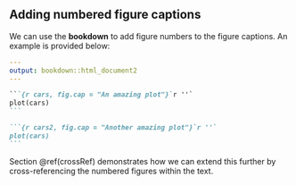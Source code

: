 ## Adding numbered figure captions

<!--- https://stackoverflow.com/questions/37116632/r-markdown-html-number-figures --->

We can use the **bookdown** to add figure numbers to the figure captions. An example is provided below:

```yaml
---
output: bookdown::html_document2
---
```

````md
```{r cars, fig.cap = "An amazing plot"}`r ''`
plot(cars)
```

```{r cars2, fig.cap = "Another amazing plot"}`r ''`
plot(cars)
```
````

Section \@ref(crossRef) demonstrates how we can extend this further by cross-referencing the numbered figures within the text.



